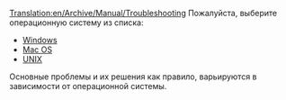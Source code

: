 [[Translation:en/Archive/Manual/Troubleshooting]]
{{ru/Оглавление}}
Пожалуйста, выберите операционную систему из списка:

* [[ru/Archive/Manual/Устранение неисправностей/Windows|Windows]]
* [[en/Problem/Mac|Mac OS]]
* [[en/Archive/Manual/Troubleshooting Unix|UNIX]]

Основные проблемы и их решения как правило, варьируются в зависимости от операционной системы.